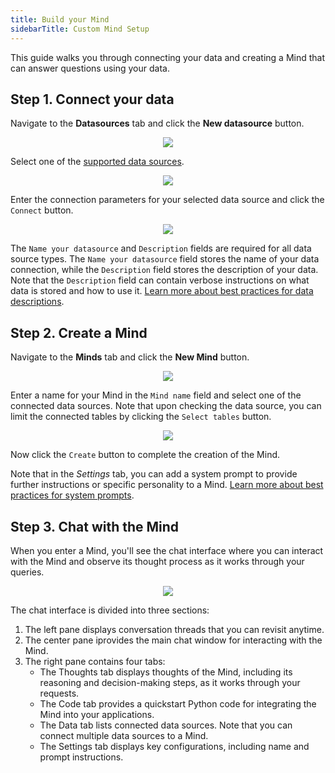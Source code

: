 ```yaml
---
title: Build your Mind
sidebarTitle: Custom Mind Setup
---
```


This guide walks you through connecting your data and creating a Mind that can answer questions using your data.

## Step 1. Connect your data

Navigate to the **Datasources** tab and click the **New datasource** button.

<p align="center">
  <img src="/assets/minds/DatasourcesTab_Minds.png"/>
</p>

Select one of the [supported data sources](/docs/data_sources).

<p align="center">
  <img src="/assets/minds/DatasourcesType_Minds.png"/>
</p>

Enter the connection parameters for your selected data source and click the `Connect` button.

<p align="center">
  <img src="/assets/minds/DatasourcesConn_Minds.png"/>
</p>

The `Name your datasource` and `Description` fields are required for all data source types. The `Name your datasource` field stores the name of your data connection, while the `Description` field stores the description of your data. Note that the `Description` field can contain verbose instructions on what data is stored and how to use it. [Learn more about best practices for data descriptions](/docs/best_practices).

## Step 2. Create a Mind

Navigate to the **Minds** tab and click the **New Mind** button.

<p align="center">
  <img src="/assets/minds/MindsTab_Minds.png"/>
</p>

Enter a name for your Mind in the `Mind name` field and select one of the connected data sources. Note that upon checking the data source, you can limit the connected tables by clicking the `Select tables` button.

<p align="center">
  <img src="/assets/minds/NewMind_Minds.png"/>
</p>

Now click the `Create` button to complete the creation of the Mind.

Note that in the *Settings* tab, you can add a system prompt to provide further instructions or specific personality to a Mind. [Learn more about best practices for system prompts](/docs/best_practices).

## Step 3. Chat with the Mind

When you enter a Mind, you'll see the chat interface where you can interact with the Mind and observe its thought process as it works through your queries.

<p align="center">
  <img src="/assets/minds/MindChat_Minds.png"/>
</p>

The chat interface is divided into three sections:

1. The left pane displays conversation threads that you can revisit anytime.
2. The center pane iprovides the main chat window for interacting with the Mind.
3. The right pane contains four tabs:
    - The Thoughts tab displays thoughts of the Mind, including its reasoning and decision-making steps, as it works through your requests.
    - The Code tab provides a quickstart Python code for integrating the Mind into your applications.
    - The Data tab lists connected data sources. Note that you can connect multiple data sources to a Mind.
    - The Settings tab displays key configurations, including name and prompt instructions.

